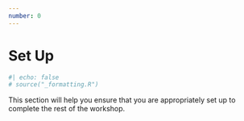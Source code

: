 ```yaml
---
number: 0
---
```


# Set Up {#sec-preparation}

```r
#| echo: false
# source("_formatting.R")
```

This section will help you ensure that you are appropriately set up to complete the rest of the workshop.

